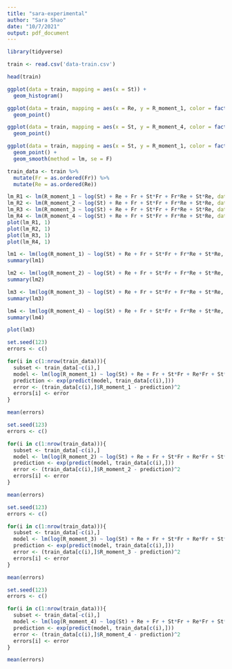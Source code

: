 ```yaml
---
title: "sara-experimental"
author: "Sara Shao"
date: "10/7/2021"
output: pdf_document
---
```


```r
library(tidyverse)
```

```r
train <- read.csv('data-train.csv')
```

```r
head(train)
```
```r
ggplot(data = train, mapping = aes(x = St)) +
  geom_histogram()
```

```r
ggplot(data = train, mapping = aes(x = Re, y = R_moment_1, color = factor(Fr))) +
  geom_point()
```

```r
ggplot(data = train, mapping = aes(x = St, y = R_moment_4, color = factor(Fr))) +
  geom_point()
```

```r
ggplot(data = train, mapping = aes(x = St, y = R_moment_1, color = factor(Fr))) +
  geom_point() +
  geom_smooth(method = lm, se = F)
```

```r
train_data <- train %>% 
  mutate(Fr = as.ordered(Fr)) %>% 
  mutate(Re = as.ordered(Re))
```

```r
lm_R1 <- lm(R_moment_1 ~ log(St) + Re + Fr + St*Fr + Fr*Re + St*Re, data = train_data)
lm_R2 <- lm(R_moment_2 ~ log(St) + Re + Fr + St*Fr + Fr*Re + St*Re, data = train_data)
lm_R3 <- lm(R_moment_3 ~ log(St) + Re + Fr + St*Fr + Fr*Re + St*Re, data = train_data)
lm_R4 <- lm(R_moment_4 ~ log(St) + Re + Fr + St*Fr + Fr*Re + St*Re, data = train_data)
plot(lm_R1, 1)
plot(lm_R2, 1)
plot(lm_R3, 1)
plot(lm_R4, 1)
```


```r
lm1 <- lm(log(R_moment_1) ~ log(St) + Re + Fr + St*Fr + Fr*Re + St*Re, data = train_data)
summary(lm1)

lm2 <- lm(log(R_moment_2) ~ log(St) + Re + Fr + St*Fr + Fr*Re + St*Re, data = train_data)
summary(lm2)

lm3 <- lm(log(R_moment_3) ~ log(St) + Re + Fr + St*Fr + Fr*Re + St*Re, data = train_data)
summary(lm3)

lm4 <- lm(log(R_moment_4) ~ log(St) + Re + Fr + St*Fr + Fr*Re + St*Re, data = train_data)
summary(lm4)
```
```r
plot(lm3)
```

```r
set.seed(123)
errors <- c()

for(i in c(1:nrow(train_data))){
  subset <- train_data[-c(i),]
  model <- lm(log(R_moment_1) ~ log(St) + Re + Fr + St*Fr + Re*Fr + St*Re, data = subset)
  prediction <- exp(predict(model, train_data[c(i),]))
  error <- (train_data[c(i),]$R_moment_1 - prediction)^2
  errors[i] <- error
}

mean(errors)
```
```r
set.seed(123)
errors <- c()

for(i in c(1:nrow(train_data))){
  subset <- train_data[-c(i),]
  model <- lm(log(R_moment_2) ~ log(St) + Re + Fr + St*Fr + Re*Fr + St*Re, data = subset)
  prediction <- exp(predict(model, train_data[c(i),]))
  error <- (train_data[c(i),]$R_moment_2 - prediction)^2
  errors[i] <- error
}

mean(errors)
```

```r
set.seed(123)
errors <- c()

for(i in c(1:nrow(train_data))){
  subset <- train_data[-c(i),]
  model <- lm(log(R_moment_3) ~ log(St) + Re + Fr + St*Fr + Re*Fr + St*Re, data = subset)
  prediction <- exp(predict(model, train_data[c(i),]))
  error <- (train_data[c(i),]$R_moment_3 - prediction)^2
  errors[i] <- error
}

mean(errors)
```

```r
set.seed(123)
errors <- c()

for(i in c(1:nrow(train_data))){
  subset <- train_data[-c(i),]
  model <- lm(log(R_moment_4) ~ log(St) + Re + Fr + St*Fr + Re*Fr + St*Re, data = subset)
  prediction <- exp(predict(model, train_data[c(i),]))
  error <- (train_data[c(i),]$R_moment_4 - prediction)^2
  errors[i] <- error
}

mean(errors)
```

